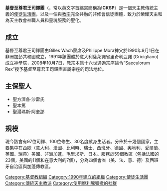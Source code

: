 {{Multiple issues|
{{citation style|time=2019-09-26T08:59:55+00:00}}
{{refimprove|time=2019-09-26T08:59:55+00:00}}
{{Unreferenced|time=2021-02-11T04:05:12+00:00}}
}}
{{Infobox Organization
|name = 基督至尊君王司鐸團<br />Institutum Christi Regis Summi Sacerdotis
|image = 
|caption = 
|size = 225px
|abbreviation = ICKSP (英文) ICRSS (拉丁文) ICRSP (法文)
|motto = Veritatem facientes in caritate
|formation = {{Start date and years ago|1990|9|1}}
|headquarters = 
|location = [[意大利|意大利]]薩萊諾省里奇利亞諾
|coords = 
|type = 羅馬天主教宗座直屬之司鐸使徒生活團
|leader_title = 總會長
|leader_name = Gilles Wach蒙席
|key_people = 
|website = [https://institute-christ-king.org/ institute-christ-king.org]
}}

'''基督至尊君王司鐸團'''（{{lang-la|Institutum Christi Regis Summi Sacerdotis}}，常以英文字首縮寫簡稱為'''ICKSP'''）是一個天主教傳統主義的[[使徒生活團|使徒生活團]]，以及一個與[[教宗|教宗]]完全共融的非修會信徒團體，致力於榮耀天主和為天主教會神職人員和靈魂服務的聖化。

==成立==
基督至尊君王司鐸團由Gilles Wach蒙席及Philippe Mora神父於1990年9月1日在非洲加彭共和國成立，1991年該團體於意大利薩萊諾省里奇利亞諾 (Gricigliano) 成立神學院，2008年10月7日，教宗本篤十六世通過宗座諭令“Saeculorum Rex”授予基督至尊君王司鐸團直屬宗座的司法地位。

==主保聖人==
*聖方濟各·沙雷氏
*聖本篤
*聖湯瑪斯·阿奎那

==規模==
現今該會有97位司鐸、100位修生、30名度獻身生活者。分佈於十幾個國家，主要集中在西歐（意大利、法國、比利時、瑞士、西班牙、德國、奧地利、愛爾蘭、英國、瑞典）美國、非洲加蓬、毛里求斯、日本。服務於59個教區（包括法國的23個，美國的11個和在意大利的7個），分為四個會省（美、法、意、德）及西班牙自治區與加蓬傳教區。

[[Category:基督教組織|Category:基督教組織]]
[[Category:1990年建立的組織|Category:1990年建立的組織]]
[[Category:使徒生活團|Category:使徒生活團]]
[[Category:傳統天主教派|Category:傳統天主教派]]
[[Category:使用脫利騰彌撒的社群|Category:使用脫利騰彌撒的社群]]